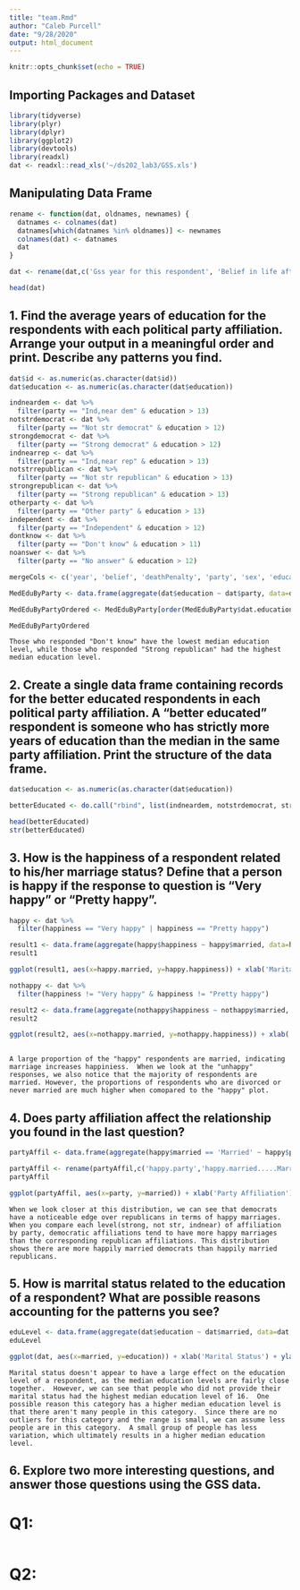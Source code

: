 ```yaml
---
title: "team.Rmd"
author: "Caleb Purcell"
date: "9/28/2020"
output: html_document
---
```


```r
knitr::opts_chunk$set(echo = TRUE)
```

## Importing Packages and Dataset

```r
library(tidyverse)
library(plyr)
library(dplyr)
library(ggplot2)
library(devtools)
library(readxl)
dat <- readxl::read_xls('~/ds202_lab3/GSS.xls')
```

## Manipulating Data Frame

```r
rename <- function(dat, oldnames, newnames) {
  datnames <- colnames(dat)
  datnames[which(datnames %in% oldnames)] <- newnames
  colnames(dat) <- datnames
  dat
}

dat <- rename(dat,c('Gss year for this respondent', 'Belief in life after death', 'Favor or oppose death penalty for murder', 'Political party affiliation', 'Respondents sex', 'Highest year of school completed', 'Marital status', 'Labor force status', 'Respondent id number', 'General happiness'), c('year', 'belief', 'deathPenalty', 'party', 'sex', 'education', 'married', 'workStatus', 'id', 'happiness'))

head(dat)
```

## 1. Find the average years of education for the respondents with each political party affiliation. Arrange your output in a meaningful order and print. Describe any patterns you find.

```r
dat$id <- as.numeric(as.character(dat$id))
dat$education <- as.numeric(as.character(dat$education))

indneardem <- dat %>%
  filter(party == "Ind,near dem" & education > 13)
notstrdemocrat <- dat %>%
  filter(party == "Not str democrat" & education > 12)
strongdemocrat <- dat %>%
  filter(party == "Strong democrat" & education > 12)
indnearrep <- dat %>%
  filter(party == "Ind,near rep" & education > 13)
notstrrepublican <- dat %>%
  filter(party == "Not str republican" & education > 13)
strongrepublican <- dat %>%
  filter(party == "Strong republican" & education > 13)
otherparty <- dat %>%
  filter(party == "Other party" & education > 13)
independent <- dat %>%
  filter(party == "Independent" & education > 12)
dontknow <- dat %>%
  filter(party == "Don't know" & education > 11)
noanswer <- dat %>%
  filter(party == "No answer" & education > 12)

mergeCols <- c('year', 'belief', 'deathPenalty', 'party', 'sex', 'education', 'married', 'workStatus', 'id', 'happiness')

MedEduByParty <- data.frame(aggregate(dat$education ~ dat$party, data=dat, median))

MedEduByPartyOrdered <- MedEduByParty[order(MedEduByParty$dat.education), ]

MedEduByPartyOrdered

```

    Those who responded "Don't know" have the lowest median education level, while those who responded "Strong republican" had the highest median education level.
    
## 2. Create a single data frame containing records for the better educated respondents in each political party affiliation. A “better educated” respondent is someone who has strictly more years of education than the median in the same party affiliation. Print the structure of the data frame.

```r
dat$education <- as.numeric(as.character(dat$education))

betterEducated <- do.call("rbind", list(indneardem, notstrdemocrat, strongdemocrat, indnearrep, notstrrepublican, strongrepublican, otherparty, independent, dontknow, noanswer))

head(betterEducated)
str(betterEducated)
```

## 3. How is the happiness of a respondent related to his/her marriage status? Define that a person is happy if the response to question is “Very happy” or “Pretty happy”.
```r
happy <- dat %>%
  filter(happiness == "Very happy" | happiness == "Pretty happy")

result1 <- data.frame(aggregate(happy$happiness ~ happy$married, data=happy, FUN = function(x){NROW(x)}))
result1

ggplot(result1, aes(x=happy.married, y=happy.happiness)) + xlab('Marital Status') + ylab('Count') + ggtitle('The Effect of Marital Status on Happiness') + geom_bar(stat="identity", fill="orange")

nothappy <- dat %>%
  filter(happiness != "Very happy" & happiness != "Pretty happy")

result2 <- data.frame(aggregate(nothappy$happiness ~ nothappy$married, data=nothappy, FUN = function(x){NROW(x)}))
result2

ggplot(result2, aes(x=nothappy.married, y=nothappy.happiness)) + xlab('Marital Status') + ylab('Count') + ggtitle('The Effect of Marital Status on Unhappiness') + geom_bar(stat="identity", fill='blue')
 
```

    A large proportion of the "happy" respondents are married, indicating marriage increases happiniess.  When we look at the "unhappy" responses, we also notice that the majority of respondents are married. However, the proportions of respondents who are divorced or never married are much higher when comopared to the "happy" plot.
    
## 4. Does party affiliation affect the relationship you found in the last question?
```r
partyAffil <- data.frame(aggregate(happy$married == 'Married' ~ happy$party, data=happy, FUN = function(x){NROW(x)}))

partyAffil <- rename(partyAffil,c('happy.party','happy.married.....Married.'), c('party', 'married'))
partyAffil

ggplot(partyAffil, aes(x=party, y=married)) + xlab('Party Affiliation') + ylab('Count') + ggtitle('The Effect of Political Party on Happy Marriage') + geom_bar(stat='identity', fill='brown',) + coord_flip()
```

    When we look closer at this distribution, we can see that democrats have a noticeable edge over republicans in terms of happy marriages.  When you compare each level(strong, not str, indnear) of affiliation by party, democratic affiliations tend to have more happy marriages than the corresponding republican affiliations. This distribution shows there are more happily married democrats than happily married republicans.
    
## 5. How is marrital status related to the education of a respondent? What are possible reasons accounting for the patterns you see?
```r
eduLevel <- data.frame(aggregate(dat$education ~ dat$married, data=dat, median))
eduLevel

ggplot(dat, aes(x=married, y=education)) + xlab('Marital Status') + ylab('Education Level') + ggtitle('The Effect of Marital Status on Education Level') + geom_boxplot()
```

    Marital status doesn't appear to have a large effect on the education level of a respondent, as the median education levels are fairly close together.  However, we can see that people who did not provide their marital status had the highest median education level of 16.  One possible reason this category has a higher median education level is that there aren't many people in this category.  Since there are no outliers for this category and the range is small, we can assume less people are in this category.  A small group of people has less variation, which ultimately results in a higher median education level.
    
## 6. Explore two more interesting questions, and answer those questions using the GSS data.

# Q1: 
```r

```

# Q2: 
```r

```
